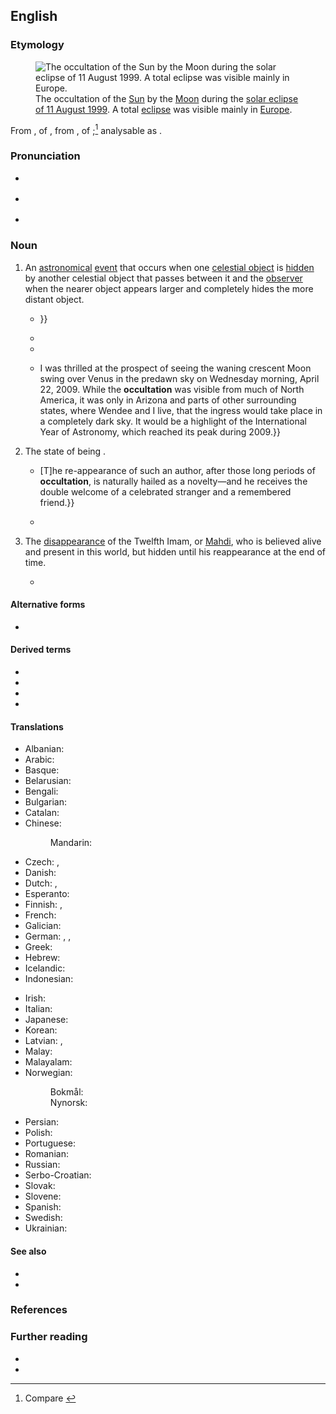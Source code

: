 ==English==
{{was wotd|2017|August|21}}

===Etymology===
[[File:Total solar eclipse 1999 (2).jpg|thumb|The occultation of the [[Sun]] by the [[Moon]] during the [[w:Solar eclipse of August 11, 1999|solar eclipse of 11 August 1999]]. A total [[eclipse#Noun|eclipse]] was visible mainly in [[Europe]].]]

From {{der|en|la|occultātiōnem}}, {{glossary|accusative case|accusative}} {{glossary|singular number|singular}} of {{m|la|occultātiō||concealment; insinuation}}, from {{m|la|occultāre}}, {{glossary|present tense|present}} {{glossary|active voice|active}} {{glossary|infinitive}} of {{m|la|occultō||to conceal, hide}};<ref>Compare {{R:Online Etymology Dictionary}}</ref> analysable as {{suffix|en|occult|ation}}.

===Pronunciation===
* {{a|RP}} {{IPA|/ˌɒkəlˈteɪʃ(ə)n/|lang=en}}
* {{a|GA}} {{IPA|/ˌɑkəlˈteɪʃ(ə)n/|lang=en}}
* {{hyphenation|oc|cul|ta|tion|lang=en}}

===Noun===
{{en-noun|~}}

# {{lb|en|astronomy}} An [[astronomical]] [[event]] that occurs when one [[celestial object]] is [[hidden]] by another celestial object that passes between it and the [[observer]] when the nearer object appears larger and completely hides the more distant object.
#: {{syn|en|eclipse}}
#* {{quote-journal|lang=en|author=John Flamstead [''i.e.'', {{w|John Flamsteed}}]|title=An Accompt of such of the More Notable Celestial Phænomena of the Year 1670, as will be Conspicuous in the English Horizon; Written by the Learned and Industrious Mr. John Flamstead Novemb. 4 1669. and by Him Addressed and Recommended for Encouragement, to the Right Honorable, the Lord {{w|Viscount Brouncker}}, as President of the Royal Society|journal=[[w:Philosophical Transactions of the Royal Society|Philosophical Transactions: Giving Some Accompt of the Present Undertakings, Studies and Labours of the Ingenious in Many Considerable Parts of the World]]|location=London|publisher=Printed for T. N. for [[w:John Martyn (publisher)|John Martyn]] at the Bell, a little without [[w:Temple Bar, London|Temple-Bar]], printer to the {{w|Royal Society}}|date=17 January 1670|volume=IV|issue=55|pages=1101–1102|pageurl=https://books.google.com/books?id=7sFeAAAAcAAJ&pg=PP221|oclc=644029022|passage=[T]he diſtance of any place within this kingdom from it, will not much vary the manner of their Appearance in any of the ''Phænomena'', except the Eclipſe of the Sun: for, in the '''Occultations''', the Stars will appeare to paſs nearly under the ſame Angles and Spots of the Moon; {{...}}}}
#* {{quote-journal|lang=en|author=Melville Dozier|title=[Transactions for November. III. Meetings of Sections.] 2. Section of Astronomy|journal=Bulletin of the Southern California Academy of Sciences|location=Los Angeles, Calif.|publisher=Published for the Association by R. Baumgardt & Co. 231 [[w:1st Street, Los Angeles|West First St.]], Los Angeles, Cal.|month=December|year=1904|volume=III|issue=9|page=147|pageurl=https://archive.org/stream/bulletinofsouthe0103sout#page/147/mode/1up/|oclc=921919756|passage=The bright star Aldebaran is to be occulted by the moon on December 20th, at about 5 o'clock pm. Aldebaran is said to be eight hundred and eighty times the mass of the sun, with a diameter of over 8,000,000 miles; a distance so great that a meteor traveling at the rate of thirty miles per second, would require over three days to cross the disk of the star. Yet, notwithstanding the immense volume, the '''accultation''' will occur in a moment, so great is the distance of the star from us, and will continue for about one hour and eight minutes.}}
#* {{quote-book|lang=en|author=C. B. Olkin|author2=J[ames] L[udlow] Elliot|authorlink2=James L. Elliot|chapter=Occultation Astrometry: Predictions and Post-event Results|editors=L. V. Morrison and G. F. Gilmore|title=Galactic and Solar System Optical Astrometry: Proceedings of the [[w:Royal Observatory, Greenwich|Royal Greenwich Observatory]] and the [[w:Institute of Astronomy, Cambridge|Institute of Astronomy]] workshop held in Cambridge, June 21–24, 1993|location=Cambridge|publisher={{w|Cambridge University Pres}}|year=1994|section=abstract|page=286|pageurl=https://books.google.com/books?id=XBnYSPVKmNAC&pg=PA286|isbn=978-0-521-46240-2|passage=Stellar '''occultations''' potentially provide the highest precision data for relating solar system ephemerides to the stellar reference frame. For example, '''occultations''' by the Uranian rings can define the position of the occulted star relative to the rings to better than 0.02 mas (equivalent to a few hundred meters at the distance of Uranus). '''Occultations''' by atmospheres can be less precise than '''occultations''' by symmerical solid bodies, like rings and large asteroids, with a precision on the order of 1.0 mas.}}
#* {{quote-book|lang=en|author=David H. Levy|authorlink=David H. Levy|chapter=When the Moon Occults a Star or a Planet|title=David Levy’s Guide to Eclipses, Occultations, and Transits|location=Cambridge; New York, N.Y.|publisher={{w|Cambridge University Press}}|year=2010|page=129|pageurl=https://books.google.com/books?id=6jT3N7jnWwYC&pg=PA119|isbn=978-0-521-16551-8|passage={{...}} I was thrilled at the prospect of seeing the waning crescent Moon swing over Venus in the predawn sky on Wednesday morning, April 22, 2009. While the '''occultation''' was visible from much of North America, it was only in Arizona and parts of other surrounding states, where Wendee and I live, that the ingress would take place in a completely dark sky. It would be a highlight of the International Year of Astronomy, which reached its peak during 2009.}}
# The state of being {{l|en|occult||[[hidden]], [[undetected]]}}.
#: {{syn|en|hiddenness|invisibility|occultness}}
#* {{quote-journal|lang=en|author=[Francis Jeffrey, Lord Jeffrey]|authorlink=Francis Jeffrey, Lord Jeffrey|title=Art. I. ''Theodric, a Domestic Tale: With other Poems.'' By {{smallcaps|Thomas Campbell}}. 12mo. pp. 150. London, 1824.|magazine=[[w:Edinburgh Review|The Edinburgh Review, or Critical Journal]]|location=Edinburgh|publisher=Printed by the heirs of D[avid] Willison, for [[w:Constable & Robinson|Archibald Constable and Company]], Edinburgh; and [[w:Longman|Longman, Hurst, Rees, Orme, Brown and Green]], London|month=January|year=1825|volume=XLI|issue=LXXXII|oclc=925538131|passage=If Mr. [[w:Thomas Campbell (poet)|[Thomas] Campbell]]'s poetry was of a kind that could be forgotten, his long fits of silence would put him fairly in the way of that misfortune. {{...}} [T]he re-appearance of such an author, after those long periods of '''occultation''', is naturally hailed as a novelty—and he receives the double welcome of a celebrated stranger and a remembered friend.}}
#* {{quote-journal|lang=en|author=Thomas M. Traill|editors=Thomas Anderson, [[w:Sir William Jardine, 7th Baronet|William Jardine]], {{w|John Hutton Balfour}}, and [[w:Henry Darwin Rogers|Henry D[arwin] Rogers]]|title=On the Occultation of Rivers|journal=[[w:Royal Society of Edinburgh|The Edinburgh New Philosophical Journal, Exhibiting a View of the Progressive Discoveries and Improvements in the Sciences and the Arts]]|location=Edinburgh|publisher=[[w:A & C Black|Adam and Charles Black]]; London: [[w:Longman|Longman, Brown, Green, & Longmans]]|month=July|year=1857|volume=VI|issue=1 (New Series)|page=41|pageurl=https://books.google.com/books?id=S4B1C5lEkQcC&pg=PA41|oclc=926996861|passage=In western Europe, the most celebrated instance of the '''occultation''' of a river ''was'' that of the Rhone, near Bellegarde, on the confines of France and Savoy, about 18 miles from Geneva; but, alas, on visiting this interesting spot in the autumn of 1855, I found that the ''Perte du Rhone'' no longer exists; for the Sardinian Government, in which territory it was, had blown up the rocky roof, beneath which it had been engulfed, in order to facilitate the conveyance of timber on the river.}}
# {{lb|en|Shia|_|Islam}} The [[disappearance]] of the Twelfth Imam, or [[Mahdi]], who is believed alive and present in this world, but hidden until his reappearance at the end of time.
#* {{quote-book|lang=en|author=Allamah Sayyid Saeed Akhtar Rizvi|authorlink=Sa'id Akhtar Rizvi|title=Prophecies about Occultation of Imãm Al-Mahdi (A.S.)|location=Dar es Salaam, Tanzania|publisher=[[w:Bilal Muslim Mission|Bilal Muslim Mission of Tanzania]]|year=2002|page=7|pageurl=https://books.google.com/books?id=gJurAgAAQBAJ&pg=PA7|isbn=978-9987-620-23-4|passage=We are therefore, constantly hoping for the joy and happiness, personified in [[w:Muhammad al-Mahdi|Imām al-Mahdi]], the Imām who is alive at this very time, and who is himself awaiting the command of Allāh to reappear, so that he may strengthen the weak, and judge the oppressors. He will reappear "without having done ''Bay'ah'' to any oppressor". He went into '''occultation''' because he did not want [to] submit to any unjust ruler.}}

====Alternative forms====
* {{l|en|accultation}} {{qualifier|rare}}

====Derived terms====
* {{l|en|deoccultation}}
* {{l|en|lunar occultation}}
* {{l|en|nonoccultation}}
* {{l|en|preoccultation}}

====Translations====
{{trans-top|astronomical event}}
* Albanian: {{t|sq|okultacioni}}
* Arabic: {{t|ar|احتجاب}}
* Basque: {{t|eu|ezkutaketa}}
* Belarusian: {{t|be|пакрыццё}}
* Bengali: {{t|bn|অদৃশ্যকরণ}}
* Bulgarian: {{t|bg|окултация}}
* Catalan: {{t|ca|ocultació}}
* Chinese:
*: Mandarin: {{t+|cmn|掩星}}
* Czech: {{t|cs|okultace}}, {{t|cs|zákryt}}
* Danish: {{t|da|okkultation}}
* Dutch: {{t+|nl|bedekking}}, {{t|nl|occultatie}}
* Esperanto: {{t|eo|kaŝado}}
* Finnish: {{t|fi|okkultaatio}}, {{qualifier|of a star}} {{t|fi|tähdenpeitto}}
* French: {{t+|fr|occultation|f}}
* Galician: {{t+|gl|ocultación|f}}
* German: {{t+|de|Bedeckung|f}}, {{t|de|Okkultation}}, {{t|de|Verfinsterung}}
* Greek: {{t|el|επιπρόσθηση}}
* Hebrew: {{t|he|הסתרה}}
* Icelandic: {{t|is|stjörnumyrkvi}}
* Indonesian: {{t|id|okultasi}}
{{trans-mid}}
* Irish: {{t|ga|folú}}
* Italian: {{t|it|occultazione|f}}
* Japanese: {{t|ja|掩蔽|tr=えんぺい, enpei}}
* Korean: {{t+|ko|엄폐}}
* Latvian: {{t|lv|aizklāšanās}}, {{t|lv|okultācija}}
* Malay: {{t|ms|penghijaban}}
* Malayalam: {{t+|ml|ഉപഗൂഹനം}}
* Norwegian:
*: Bokmål: {{t|no|okkultasjon}}
*: Nynorsk: {{t|nn|okkultasjon}}
* Persian: {{t+|fa|اختفاء}}
* Polish: {{t|pl|okultacja}}
* Portuguese: {{t|pt|ocultação}}
* Romanian: {{t+|ro|ocultație}}
* Russian: {{t+|ru|покрытие}}
* Serbo-Croatian: {{t+|sh|okultacija|f}}
* Slovak: {{t|sk|zákryt}}
* Slovene: {{t|sl|okultacija}}
* Spanish: {{t|es|ocultación|f}}
* Swedish: {{t|sv|ockultation}}
* Ukrainian: {{t|uk|покриття}}
{{trans-bottom}}

====See also====
* {{l|en|eclipse}}
* {{l|en|syzygy}}

===References===
<references />

===Further reading===
* {{pedia}}
* {{pedia|occultation (Islam)}}